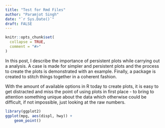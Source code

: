 ```yaml
---
title: "Test for Rmd Files"
author: "Paramjot Singh"
date: "`r Sys.Date()`"
draft: FALSE
---
```


```r
knitr::opts_chunk$set(
  collapse = TRUE,
  comment = "#>"
)
```
In this post, I describe the importance of persistent plots while carrying out a analysis. A case is made for simpler and persistent plots and the process to create the plots is demonstrated with an example. Finally, a package is created to stitch things together in a coherent fashion.

With the amount of available options in R today to create plots, it is easy to get distracted and miss the point of using plots in first place - to bring to attention something unique about the data which otherwise could be difficult, if not impossible, just looking at the raw numbers.

```r
library(ggplot2)
ggplot(mpg, aes(displ, hwy)) +
    geom_point()
```
